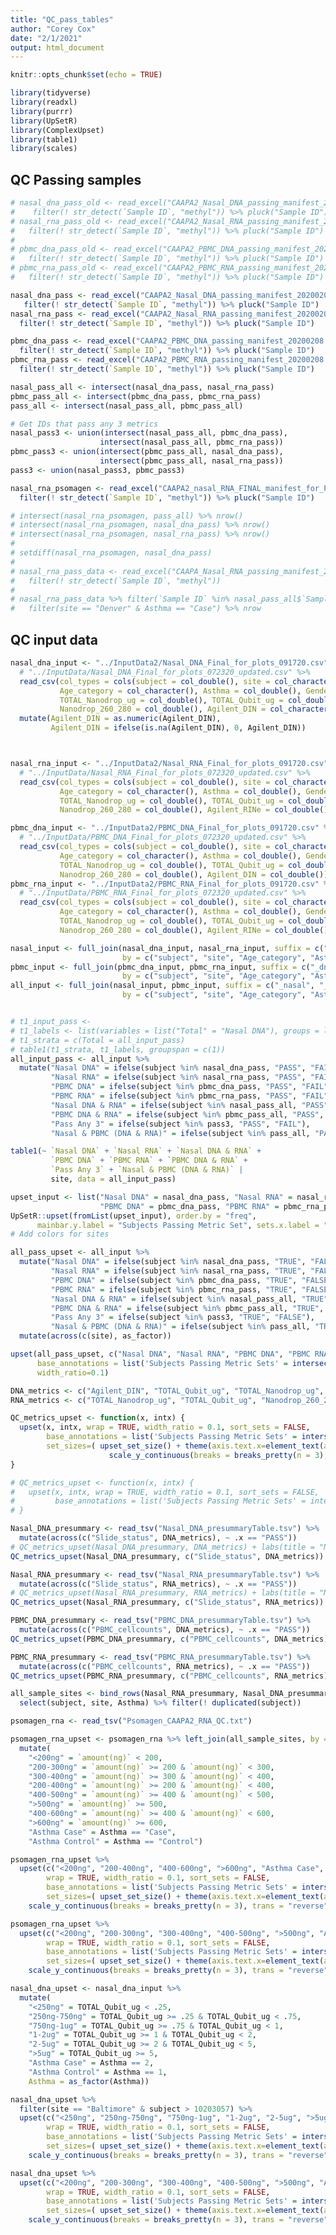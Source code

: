 ```yaml
---
title: "QC_pass_tables"
author: "Corey Cox"
date: "2/1/2021"
output: html_document
---
```


```r
knitr::opts_chunk$set(echo = TRUE)

library(tidyverse)
library(readxl)
library(purrr)
library(UpSetR)
library(ComplexUpset)
library(table1)
library(scales)
```

## QC Passing samples



```r
# nasal_dna_pass_old <- read_excel("CAAPA2_Nasal_DNA_passing_manifest_20200201.xlsx") %>%
#    filter(! str_detect(`Sample ID`, "methyl")) %>% pluck("Sample ID")
# nasal_rna_pass_old <- read_excel("CAAPA2_Nasal_RNA_passing_manifest_20200201.xlsx") %>%
#   filter(! str_detect(`Sample ID`, "methyl")) %>% pluck("Sample ID")
# 
# pbmc_dna_pass_old <- read_excel("CAAPA2_PBMC_DNA_passing_manifest_20200201.xlsx") %>%
#   filter(! str_detect(`Sample ID`, "methyl")) %>% pluck("Sample ID")
# pbmc_rna_pass_old <- read_excel("CAAPA2_PBMC_RNA_passing_manifest_20200201.xlsx") %>%
#   filter(! str_detect(`Sample ID`, "methyl")) %>% pluck("Sample ID")

nasal_dna_pass <- read_excel("CAAPA2_Nasal_DNA_passing_manifest_20200208.xlsx") %>%
   filter(! str_detect(`Sample ID`, "methyl")) %>% pluck("Sample ID")
nasal_rna_pass <- read_excel("CAAPA2_Nasal_RNA_passing_manifest_20200208.xlsx") %>%
  filter(! str_detect(`Sample ID`, "methyl")) %>% pluck("Sample ID")

pbmc_dna_pass <- read_excel("CAAPA2_PBMC_DNA_passing_manifest_20200208.xlsx") %>%
  filter(! str_detect(`Sample ID`, "methyl")) %>% pluck("Sample ID")
pbmc_rna_pass <- read_excel("CAAPA2_PBMC_RNA_passing_manifest_20200208.xlsx") %>%
  filter(! str_detect(`Sample ID`, "methyl")) %>% pluck("Sample ID")

nasal_pass_all <- intersect(nasal_dna_pass, nasal_rna_pass)
pbmc_pass_all <- intersect(pbmc_dna_pass, pbmc_rna_pass)
pass_all <- intersect(nasal_pass_all, pbmc_pass_all)

# Get IDs that pass any 3 metrics
nasal_pass3 <- union(intersect(nasal_pass_all, pbmc_dna_pass),
                    intersect(nasal_pass_all, pbmc_rna_pass))
pbmc_pass3 <- union(intersect(pbmc_pass_all, nasal_dna_pass),
                    intersect(pbmc_pass_all, nasal_rna_pass))
pass3 <- union(nasal_pass3, pbmc_pass3)

nasal_rna_psomagen <- read_excel("CAAPA2_nasal_RNA_FINAL_manifest_for_Psomagen.xlsx") %>%
  filter(! str_detect(`Sample ID`, "methyl")) %>% pluck("Sample ID")

# intersect(nasal_rna_psomagen, pass_all) %>% nrow()
# intersect(nasal_rna_psomagen, nasal_dna_pass) %>% nrow()
# intersect(nasal_rna_psomagen, nasal_rna_pass) %>% nrow()
# 
# setdiff(nasal_rna_psomagen, nasal_dna_pass)
# 
# nasal_rna_pass_data <- read_excel("CAAPA_Nasal_RNA_passing_manifest_20200201.xlsx") %>%
#   filter(! str_detect(`Sample ID`, "methyl"))
# 
# nasal_rna_pass_data %>% filter(`Sample ID` %in% nasal_pass_all$`Sample ID`) %>%
#   filter(site == "Denver" & Asthma == "Case") %>% nrow
```

## QC input data

```r
nasal_dna_input <- "../InputData2/Nasal_DNA_Final_for_plots_091720.csv" %>%
  # "../InputData/Nasal_DNA_Final_for_plots_072320_updated.csv" %>%
  read_csv(col_types = cols(subject = col_double(), site = col_character(), type = col_character(),
           Age_category = col_character(), Asthma = col_double(), Gender = col_double(),
           TOTAL_Nanodrop_ug = col_double(), TOTAL_Qubit_ug = col_double(),
           Nanodrop_260_280 = col_double(), Agilent_DIN = col_character(), Slide_status = col_character())) %>%
  mutate(Agilent_DIN = as.numeric(Agilent_DIN),
         Agilent_DIN = ifelse(is.na(Agilent_DIN), 0, Agilent_DIN))



nasal_rna_input <- "../InputData2/Nasal_RNA_Final_for_plots_091720.csv" %>%
  # "../InputData/Nasal_RNA_Final_for_plots_072320_updated.csv" %>%
  read_csv(col_types = cols(subject = col_double(), site = col_character(), type = col_character(),
           Age_category = col_character(), Asthma = col_double(), Gender = col_double(),
           TOTAL_Nanodrop_ug = col_double(), TOTAL_Qubit_ug = col_double(),
           Nanodrop_260_280 = col_double(), Agilent_RINe = col_double(), Slide_status = col_character()))

pbmc_dna_input <- "../InputData2/PBMC_DNA_Final_for_plots_091720.csv" %>%
  # "../InputData/PBMC_DNA_Final_for_plots_072320_updated.csv" %>%
  read_csv(col_types = cols(subject = col_double(), site = col_character(), type = col_character(),
           Age_category = col_character(), Asthma = col_double(), Gender = col_double(),
           TOTAL_Nanodrop_ug = col_double(), TOTAL_Qubit_ug = col_double(),
           Nanodrop_260_280 = col_double(), Agilent_DIN = col_double()))
pbmc_rna_input <- "../InputData2/PBMC_RNA_Final_for_plots_091720.csv" %>%
  # "../InputData/PBMC_RNA_Final_for_plots_072320_updated.csv" %>%
  read_csv(col_types = cols(subject = col_double(), site = col_character(), type = col_character(),
           Age_category = col_character(), Asthma = col_double(), Gender = col_double(),
           TOTAL_Nanodrop_ug = col_double(), TOTAL_Qubit_ug = col_double(),
           Nanodrop_260_280 = col_double(), Agilent_RINe = col_double()))

nasal_input <- full_join(nasal_dna_input, nasal_rna_input, suffix = c("_dna", "_rna"),
                         by = c("subject", "site", "Age_category", "Asthma", "Gender"))
pbmc_input <- full_join(pbmc_dna_input, pbmc_rna_input, suffix = c("_dna", "_rna"),
                         by = c("subject", "site", "Age_category", "Asthma", "Gender"))
all_input <- full_join(nasal_input, pbmc_input, suffix = c("_nasal", "_pbmc"),
                         by = c("subject", "site", "Age_category", "Asthma", "Gender"))



```

```r
# t1_input_pass <- 
# t1_labels <- list(variables = list("Total" = "Nasal DNA"), groups = list(""))
# t1_strata = c(Total = all_input_pass)
# table1(t1_strata, t1_labels, groupspan = c(1))
all_input_pass <- all_input %>%
  mutate("Nasal DNA" = ifelse(subject %in% nasal_dna_pass, "PASS", "FAIL"),
         "Nasal RNA" = ifelse(subject %in% nasal_rna_pass, "PASS", "FAIL"),
         "PBMC DNA" = ifelse(subject %in% pbmc_dna_pass, "PASS", "FAIL"),
         "PBMC RNA" = ifelse(subject %in% pbmc_rna_pass, "PASS", "FAIL"),
         "Nasal DNA & RNA" = ifelse(subject %in% nasal_pass_all, "PASS", "FAIL"),
         "PBMC DNA & RNA" = ifelse(subject %in% pbmc_pass_all, "PASS", "FAIL"),
         "Pass Any 3" = ifelse(subject %in% pass3, "PASS", "FAIL"),
         "Nasal & PBMC (DNA & RNA)" = ifelse(subject %in% pass_all, "PASS", "FAIL"))

table1(~ `Nasal DNA` + `Nasal RNA` + `Nasal DNA & RNA` +
         `PBMC DNA` + `PBMC RNA` + `PBMC DNA & RNA` +
         `Pass Any 3` + `Nasal & PBMC (DNA & RNA)` |
         site, data = all_input_pass)

upset_input <- list("Nasal DNA" = nasal_dna_pass, "Nasal RNA" = nasal_rna_pass,
                    "PBMC DNA" = pbmc_dna_pass, "PBMC RNA" = pbmc_rna_pass)
UpSetR::upset(fromList(upset_input), order.by = "freq",
      mainbar.y.label = "Subjects Passing Metric Set", sets.x.label = "Samples Passing Metric")
# Add colors for sites

all_pass_upset <- all_input %>%
  mutate("Nasal DNA" = ifelse(subject %in% nasal_dna_pass, "TRUE", "FALSE"),
         "Nasal RNA" = ifelse(subject %in% nasal_rna_pass, "TRUE", "FALSE"),
         "PBMC DNA" = ifelse(subject %in% pbmc_dna_pass, "TRUE", "FALSE"),
         "PBMC RNA" = ifelse(subject %in% pbmc_rna_pass, "TRUE", "FALSE"),
         "Nasal DNA & RNA" = ifelse(subject %in% nasal_pass_all, "TRUE", "FALSE"),
         "PBMC DNA & RNA" = ifelse(subject %in% pbmc_pass_all, "TRUE", "FALSE"),
         "Pass Any 3" = ifelse(subject %in% pass3, "TRUE", "FALSE"),
         "Nasal & PBMC (DNA & RNA)" = ifelse(subject %in% pass_all, "TRUE", "FALSE")) %>%
  mutate(across(c(site), as_factor))

upset(all_pass_upset, c("Nasal DNA", "Nasal RNA", "PBMC DNA", "PBMC RNA"),
      base_annotations = list('Subjects Passing Metric Sets' = intersection_size(counts = TRUE, mapping = aes(fill = site))),
      width_ratio=0.1)
```


```r
DNA_metrics <- c("Agilent_DIN", "TOTAL_Qubit_ug", "TOTAL_Nanodrop_ug", "Nanodrop_260_280")
RNA_metrics <- c("TOTAL_Nanodrop_ug", "TOTAL_Qubit_ug", "Nanodrop_260_280", "Agilent_RINe")

QC_metrics_upset <- function(x, intx) {
  upset(x, intx, wrap = TRUE, width_ratio = 0.1, sort_sets = FALSE,
        base_annotations = list('Subjects Passing Metric Sets' = intersection_size(counts = TRUE, mapping = aes(fill = site))),
        set_sizes=( upset_set_size() + theme(axis.text.x=element_text(angle=45)) +
                      scale_y_continuous(breaks = breaks_pretty(n = 3), trans = "reverse")))
}

# QC_metrics_upset <- function(x, intx) {
#   upset(x, intx, wrap = TRUE, width_ratio = 0.1, sort_sets = FALSE,
#         base_annotations = list('Subjects Passing Metric Sets' = intersection_size(counts = TRUE, mapping = aes(fill = site))))
# }

Nasal_DNA_presummary <- read_tsv("Nasal_DNA_presummaryTable.tsv") %>%
  mutate(across(c("Slide_status", DNA_metrics), ~ .x == "PASS"))
# QC_metrics_upset(Nasal_DNA_presummary, DNA_metrics) + labs(title = "Nasal DNA Passing Metrics")
QC_metrics_upset(Nasal_DNA_presummary, c("Slide_status", DNA_metrics)) + labs(title = "Nasal DNA Passing Metrics")

Nasal_RNA_presummary <- read_tsv("Nasal_RNA_presummaryTable.tsv") %>%
  mutate(across(c("Slide_status", RNA_metrics), ~ .x == "PASS"))
# QC_metrics_upset(Nasal_RNA_presummary, RNA_metrics) + labs(title = "Nasal RNA Passing Metrics")
QC_metrics_upset(Nasal_RNA_presummary, c("Slide_status", RNA_metrics)) + labs(title = "Nasal RNA Passing Metrics")

PBMC_DNA_presummary <- read_tsv("PBMC_DNA_presummaryTable.tsv") %>%
  mutate(across(c("PBMC_cellcounts", DNA_metrics), ~ .x == "PASS"))
QC_metrics_upset(PBMC_DNA_presummary, c("PBMC_cellcounts", DNA_metrics)) + labs(title = "PBMC DNA Passing Metrics")

PBMC_RNA_presummary <- read_tsv("PBMC_RNA_presummaryTable.tsv") %>%
  mutate(across(c("PBMC_cellcounts", RNA_metrics), ~ .x == "PASS"))
QC_metrics_upset(PBMC_RNA_presummary, c("PBMC_cellcounts", RNA_metrics)) + labs(title = "PBMC RNA Passing Metrics")

all_sample_sites <- bind_rows(Nasal_RNA_presummary, Nasal_DNA_presummary, PBMC_DNA_presummary, PBMC_RNA_presummary) %>%
  select(subject, site, Asthma) %>% filter(! duplicated(subject))
```

```r
psomagen_rna <- read_tsv("Psomagen_CAAPA2_RNA_QC.txt")

psomagen_rna_upset <- psomagen_rna %>% left_join(all_sample_sites, by = c("sample" = "subject")) %>%
  mutate(
    "<200ng" = `amount(ng)` < 200,
    "200-300ng" = `amount(ng)` >= 200 & `amount(ng)` < 300,
    "300-400ng" = `amount(ng)` >= 300 & `amount(ng)` < 400,
    "200-400ng" = `amount(ng)` >= 200 & `amount(ng)` < 400,
    "400-500ng" = `amount(ng)` >= 400 & `amount(ng)` < 500,
    ">500ng" = `amount(ng)` >= 500,
    "400-600ng" = `amount(ng)` >= 400 & `amount(ng)` < 600,
    ">600ng" = `amount(ng)` >= 600,
    "Asthma Case" = Asthma == "Case",
    "Asthma Control" = Asthma == "Control")

psomagen_rna_upset %>%
  upset(c("<200ng", "200-400ng", "400-600ng", ">600ng", "Asthma Case", "Asthma Control"),
        wrap = TRUE, width_ratio = 0.1, sort_sets = FALSE,
        base_annotations = list('Subjects Passing Metric Sets' = intersection_size(counts = TRUE, mapping = aes(fill = site))),
        set_sizes=( upset_set_size() + theme(axis.text.x=element_text(angle=45)) +
    scale_y_continuous(breaks = breaks_pretty(n = 3), trans = "reverse")))

psomagen_rna_upset %>%
  upset(c("<200ng", "200-300ng", "300-400ng", "400-500ng", ">500ng", "Asthma Case", "Asthma Control"),
        wrap = TRUE, width_ratio = 0.1, sort_sets = FALSE,
        base_annotations = list('Subjects Passing Metric Sets' = intersection_size(counts = TRUE, mapping = aes(fill = site))),
        set_sizes=( upset_set_size() + theme(axis.text.x=element_text(angle=45)) +
    scale_y_continuous(breaks = breaks_pretty(n = 3), trans = "reverse")))
```


```r
nasal_dna_upset <- nasal_dna_input %>%
  mutate(
    "<250ng" = TOTAL_Qubit_ug < .25,
    "250ng-750ng" = TOTAL_Qubit_ug >= .25 & TOTAL_Qubit_ug < .75,
    "750ng-1ug" = TOTAL_Qubit_ug >= .75 & TOTAL_Qubit_ug < 1,
    "1-2ug" = TOTAL_Qubit_ug >= 1 & TOTAL_Qubit_ug < 2,
    "2-5ug" = TOTAL_Qubit_ug >= 2 & TOTAL_Qubit_ug < 5,
    ">5ug" = TOTAL_Qubit_ug >= 5,
    "Asthma Case" = Asthma == 2,
    "Asthma Control" = Asthma == 1,
    Asthma = as_factor(Asthma))

nasal_dna_upset %>%
  filter(site == "Baltimore" & subject > 10203057) %>%
  upset(c("<250ng", "250ng-750ng", "750ng-1ug", "1-2ug", "2-5ug", ">5ug"),
        wrap = TRUE, width_ratio = 0.1, sort_sets = FALSE,
        base_annotations = list('Subjects Passing Metric Sets' = intersection_size(counts = TRUE, mapping = aes(fill = Asthma))),
        set_sizes=( upset_set_size() + theme(axis.text.x=element_text(angle=45)) +
    scale_y_continuous(breaks = breaks_pretty(n = 3), trans = "reverse")))

nasal_dna_upset %>%
  upset(c("<200ng", "200-300ng", "300-400ng", "400-500ng", ">500ng", "Asthma Case", "Asthma Control"),
        wrap = TRUE, width_ratio = 0.1, sort_sets = FALSE,
        base_annotations = list('Subjects Passing Metric Sets' = intersection_size(counts = TRUE, mapping = aes(fill = site))),
        set_sizes=( upset_set_size() + theme(axis.text.x=element_text(angle=45)) +
    scale_y_continuous(breaks = breaks_pretty(n = 3), trans = "reverse")))
```
